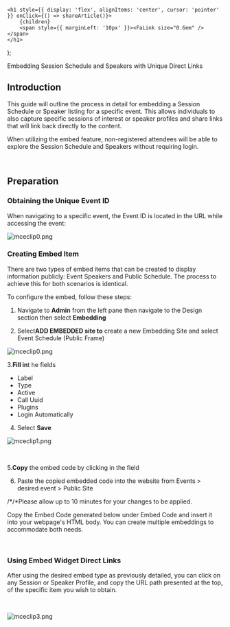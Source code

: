 

    <h1 style={{ display: 'flex', alignItems: 'center', cursor: 'pointer' }} onClick={() => shareArticle()}>
        {children} 
        <span style={{ marginLeft: '10px' }}><FaLink size="0.6em" /></span>
    </h1>
);

<ToastContainer />

<ClickableTitle>Embedding Session Schedule and Speakers with Unique Direct Links</ClickableTitle>




## Introduction


This guide will outline the process in detail for embedding a Session Schedule or Speaker listing for a specific event. This allows individuals to also capture specific sessions of interest or speaker profiles and share links that will link back directly to the content.


When utilizing the embed feature, non-registered attendees will be able to explore the Session Schedule and Speakers without requiring login.


 


## Preparation


### Obtaining the Unique Event ID


When navigating to a specific event, the Event ID is located in the URL while accessing the event:


![mceclip0.png](../../../resources/article-images/9780320787347-Embedding-Session-Schedule-and-Speakers-with-Unique-Direct-Links_1.png)


### 


### Creating Embed Item


There are two types of embed items that can be created to display information publicly: Event Speakers and Public Schedule. The process to achieve this for both scenarios is identical.


To configure the embed, follow these steps:


1. Navigate to **Admin** from the left pane then navigate to the Design section then select **Embedding**


2. Select**ADD EMBEDDED site to** create a new Embedding Site and select Event Schedule (Public Frame)


![mceclip0.png](../../../resources/article-images/9780320787347-Embedding-Session-Schedule-and-Speakers-with-Unique-Direct-Links_2.png)


3.**Fill in**t he fields


* Label
* Type
* Active
* Call Uuid
* Plugins
* Login Automatically


4. Select **Save**


![mceclip1.png](../../../resources/article-images/9780320787347-Embedding-Session-Schedule-and-Speakers-with-Unique-Direct-Links_3.png)


 


5.**Copy** the embed code by clicking in the field


6. Paste the copied embedded code into the website from Events > desired event > Public Site


/*/*Please allow up to 10 minutes for your changes to be applied.


Copy the Embed Code generated below under Embed Code and insert it into your webpage's HTML body. You can create multiple embeddings to accommodate both needs.


 


### Using Embed Widget Direct Links


After using the desired embed type as previously detailed, you can click on any Session or Speaker Profile, and copy the URL path presented at the top, of the specific item you wish to obtain.


 


![mceclip3.png](../../../resources/article-images/9780320787347-Embedding-Session-Schedule-and-Speakers-with-Unique-Direct-Links_4.png)


 


 


 


 



